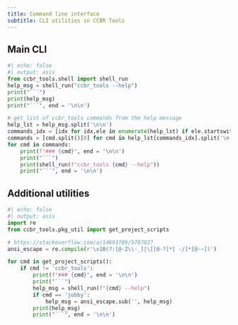 ```yaml
---
title: Command line interface
subtitle: CLI utilities in CCBR Tools
---
```


## Main CLI

```python
#| echo: false
#| output: asis
from ccbr_tools.shell import shell_run
help_msg = shell_run("ccbr_tools --help")
print("```")
print(help_msg)
print("```", end = '\n\n')

# get list of ccbr_tools commands from the help message
help_lst = help_msg.split('\n\n')
commands_idx = [idx for idx,ele in enumerate(help_lst) if ele.startswith('Commands:')][0]
commands = [cmd.split()[0] for cmd in help_lst[commands_idx].split('\n')[1:]]
for cmd in commands:
    print(f"### {cmd}", end = '\n\n')
    print("```")
    print(shell_run(f"ccbr_tools {cmd} --help"))
    print("```", end = '\n\n')

```

## Additional utilities

```python
#| echo: false
#| output: asis
import re
from ccbr_tools.pkg_util import get_project_scripts

# https://stackoverflow.com/a/14693789/5787827
ansi_escape = re.compile(r'\x1B(?:[@-Z\\-_]|\[[0-?]*[ -/]*[@-~])')

for cmd in get_project_scripts():
    if cmd != 'ccbr_tools':
        print(f"### {cmd}", end = '\n\n')
        print("```")
        help_msg = shell_run(f"{cmd} --help")
        if cmd == 'jobby':
            help_msg = ansi_escape.sub('', help_msg)
        print(help_msg)
        print("```", end = '\n\n')
```
